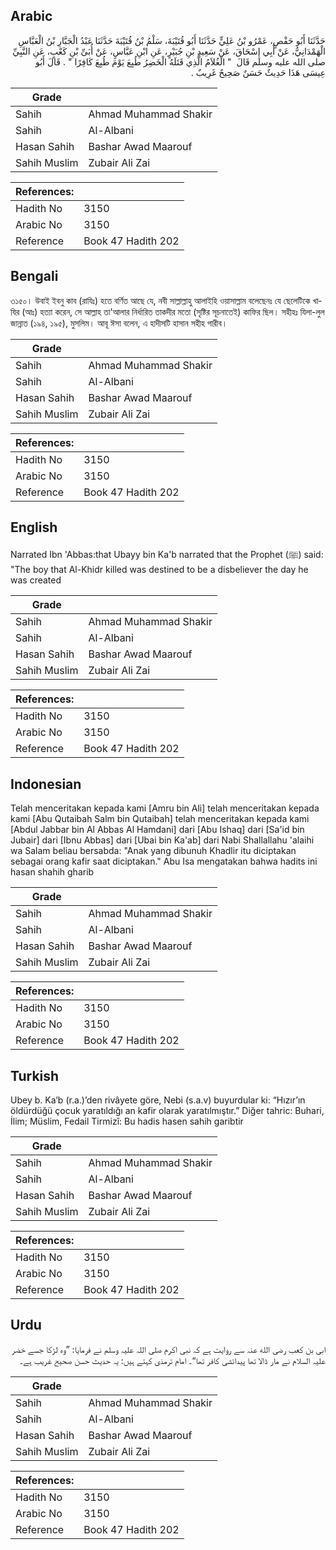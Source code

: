 ## Arabic


<div dir="rtl" lang="ar" style={{fontSize:'larger',backgroundColor:'#f8f9fa',padding:20}}>
حَدَّثَنَا أَبُو حَفْصٍ، عَمْرُو بْنُ عَلِيٍّ حَدَّثَنَا أَبُو قُتَيْبَةَ، سَلْمُ بْنُ قُتَيْبَةَ حَدَّثَنَا عَبْدُ الْجَبَّارِ بْنُ الْعَبَّاسِ الْهَمْدَانِيُّ، عَنْ أَبِي إِسْحَاقَ، عَنْ سَعِيدِ بْنِ جُبَيْرٍ، عَنِ ابْنِ عَبَّاسٍ، عَنْ أُبَىِّ بْنِ كَعْبٍ، عَنِ النَّبِيِّ صلى الله عليه وسلم قَالَ ‏ "‏ الْغُلاَمُ الَّذِي قَتَلَهُ الْخَضِرُ طُبِعَ يَوْمَ طُبِعَ كَافِرًا ‏"‏ ‏.‏ قَالَ أَبُو عِيسَى هَذَا حَدِيثٌ حَسَنٌ صَحِيحٌ غَرِيبٌ ‏.‏
</div>
<div style={{backgroundColor:'#f8f9fa',padding:20, marginBottom: 10}}><table> <thead> <tr> <th>Grade</th> <th></th> </tr> </thead> <tbody> <tr><td>Sahih</td><td>Ahmad Muhammad Shakir</td></tr><tr><td>Sahih</td><td>Al-Albani</td></tr><tr><td>Hasan Sahih</td><td>Bashar Awad Maarouf</td></tr><tr><td>Sahih Muslim</td><td>Zubair Ali Zai</td></tr></tbody></table><table> <thead> <tr> <th>References:</th> <th></th> </tr> </thead> <tbody><tr><td>Hadith No</td><td>3150</td></tr><tr><td>Arabic No</td><td>3150</td></tr><tr><td>Reference</td><td>Book 47 Hadith 202</td></tr></tbody></table></div>

## Bengali


<div dir="ltr" lang="bn" style={{fontSize:'larger',backgroundColor:'#f8f9fa',padding:20}}>
৩১৫০। উবাই ইবনু কাব (রাযিঃ) হতে বর্ণিত আছে যে, নবী সাল্লাল্লাহু আলাইহি ওয়াসাল্লাম বলেছেনঃ যে ছেলেটিকে খাযির (আঃ) হত্যা করেন, সে আল্লাহ তা'আলার নির্ধারিত তাকদীর মতো (সৃষ্টির সূচনাতেই) কাফির ছিল। সহীহঃ যিলা-লুল জান্নাত (১৯৪, ১৯৫), মুসলিম। আবূ ঈসা বলেন, এ হাদীসটি হাসান সহীহ গারীব।
</div>
<div style={{backgroundColor:'#f8f9fa',padding:20, marginBottom: 10}}><table> <thead> <tr> <th>Grade</th> <th></th> </tr> </thead> <tbody> <tr><td>Sahih</td><td>Ahmad Muhammad Shakir</td></tr><tr><td>Sahih</td><td>Al-Albani</td></tr><tr><td>Hasan Sahih</td><td>Bashar Awad Maarouf</td></tr><tr><td>Sahih Muslim</td><td>Zubair Ali Zai</td></tr></tbody></table><table> <thead> <tr> <th>References:</th> <th></th> </tr> </thead> <tbody><tr><td>Hadith No</td><td>3150</td></tr><tr><td>Arabic No</td><td>3150</td></tr><tr><td>Reference</td><td>Book 47 Hadith 202</td></tr></tbody></table></div>

## English


<div dir="ltr" lang="en" style={{fontSize:'larger',backgroundColor:'#f8f9fa',padding:20}}>
Narrated Ibn 'Abbas:that Ubayy bin Ka'b narrated that the Prophet (ﷺ) said: "The boy that Al-Khidr killed was destined to be a disbeliever the day he was created
</div>
<div style={{backgroundColor:'#f8f9fa',padding:20, marginBottom: 10}}><table> <thead> <tr> <th>Grade</th> <th></th> </tr> </thead> <tbody> <tr><td>Sahih</td><td>Ahmad Muhammad Shakir</td></tr><tr><td>Sahih</td><td>Al-Albani</td></tr><tr><td>Hasan Sahih</td><td>Bashar Awad Maarouf</td></tr><tr><td>Sahih Muslim</td><td>Zubair Ali Zai</td></tr></tbody></table><table> <thead> <tr> <th>References:</th> <th></th> </tr> </thead> <tbody><tr><td>Hadith No</td><td>3150</td></tr><tr><td>Arabic No</td><td>3150</td></tr><tr><td>Reference</td><td>Book 47 Hadith 202</td></tr></tbody></table></div>

## Indonesian


<div dir="ltr" lang="id" style={{fontSize:'larger',backgroundColor:'#f8f9fa',padding:20}}>
Telah menceritakan kepada kami [Amru bin Ali] telah menceritakan kepada kami [Abu Qutaibah Salm bin Qutaibah] telah menceritakan kepada kami [Abdul Jabbar bin Al Abbas Al Hamdani] dari [Abu Ishaq] dari [Sa'id bin Jubair] dari [Ibnu Abbas] dari [Ubai bin Ka'ab] dari Nabi Shallallahu 'alaihi wa Salam beliau bersabda: "Anak yang dibunuh Khadlir itu diciptakan sebagai orang kafir saat diciptakan." Abu Isa mengatakan bahwa hadits ini hasan shahih gharib
</div>
<div style={{backgroundColor:'#f8f9fa',padding:20, marginBottom: 10}}><table> <thead> <tr> <th>Grade</th> <th></th> </tr> </thead> <tbody> <tr><td>Sahih</td><td>Ahmad Muhammad Shakir</td></tr><tr><td>Sahih</td><td>Al-Albani</td></tr><tr><td>Hasan Sahih</td><td>Bashar Awad Maarouf</td></tr><tr><td>Sahih Muslim</td><td>Zubair Ali Zai</td></tr></tbody></table><table> <thead> <tr> <th>References:</th> <th></th> </tr> </thead> <tbody><tr><td>Hadith No</td><td>3150</td></tr><tr><td>Arabic No</td><td>3150</td></tr><tr><td>Reference</td><td>Book 47 Hadith 202</td></tr></tbody></table></div>

## Turkish


<div dir="ltr" lang="tr" style={{fontSize:'larger',backgroundColor:'#f8f9fa',padding:20}}>
Ubey b. Ka’b (r.a.)’den rivâyete göre, Nebi (s.a.v) buyurdular ki: “Hızır’ın öldürdüğü çocuk yaratıldığı an kafir olarak yaratılmıştır.” Diğer tahric: Buhari, İlim; Müslim, Fedail Tirmizî: Bu hadis hasen sahih garibtir
</div>
<div style={{backgroundColor:'#f8f9fa',padding:20, marginBottom: 10}}><table> <thead> <tr> <th>Grade</th> <th></th> </tr> </thead> <tbody> <tr><td>Sahih</td><td>Ahmad Muhammad Shakir</td></tr><tr><td>Sahih</td><td>Al-Albani</td></tr><tr><td>Hasan Sahih</td><td>Bashar Awad Maarouf</td></tr><tr><td>Sahih Muslim</td><td>Zubair Ali Zai</td></tr></tbody></table><table> <thead> <tr> <th>References:</th> <th></th> </tr> </thead> <tbody><tr><td>Hadith No</td><td>3150</td></tr><tr><td>Arabic No</td><td>3150</td></tr><tr><td>Reference</td><td>Book 47 Hadith 202</td></tr></tbody></table></div>

## Urdu


<div dir="rtl" lang="ur" style={{fontSize:'larger',backgroundColor:'#f8f9fa',padding:20}}>
ابی بن کعب رضی الله عنہ سے روایت ہے کہ نبی اکرم صلی اللہ علیہ وسلم نے فرمایا: ”وہ لڑکا جسے خضر علیہ السلام نے مار ڈالا تھا پیدائشی کافر تھا“۔ امام ترمذی کہتے ہیں: یہ حدیث حسن صحیح غریب ہے۔
</div>
<div style={{backgroundColor:'#f8f9fa',padding:20, marginBottom: 10}}><table> <thead> <tr> <th>Grade</th> <th></th> </tr> </thead> <tbody> <tr><td>Sahih</td><td>Ahmad Muhammad Shakir</td></tr><tr><td>Sahih</td><td>Al-Albani</td></tr><tr><td>Hasan Sahih</td><td>Bashar Awad Maarouf</td></tr><tr><td>Sahih Muslim</td><td>Zubair Ali Zai</td></tr></tbody></table><table> <thead> <tr> <th>References:</th> <th></th> </tr> </thead> <tbody><tr><td>Hadith No</td><td>3150</td></tr><tr><td>Arabic No</td><td>3150</td></tr><tr><td>Reference</td><td>Book 47 Hadith 202</td></tr></tbody></table></div>